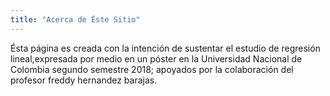```yaml
---
title: "Acerca de Éste Sitio"
---
```


Ésta página es creada con la intención de sustentar el estudio de regresión lineal,expresada por medio en un póster en la Universidad Nacional de Colombia segundo semestre 2018; apoyados por la colaboración del profesor freddy hernandez barajas.